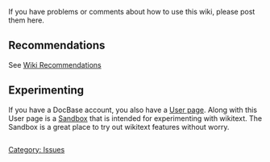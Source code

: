 If you have problems or comments about how to use this wiki, please post them here.



==Recommendations==

See [[Wiki Recommendations]]

==Experimenting==

If you have a DocBase account, you also have a [[Special:Mypage | User page]].  Along with this User page is a [[Special:Mypage/Sandbox | Sandbox]] that is intended for experimenting with wikitext.  The Sandbox is a great place to try out wikitext features without worry.  
{{hilight|If you are not logged in, the above links will not work.  They use the mediawiki feature of '''Special:Mypage''' and '''Special:Mypage/Sandbox'''}}

<pre>

</pre>

[[Category: Issues]]